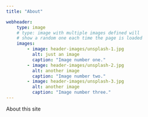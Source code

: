 ```yaml
---
title: "About"

webheader:
    type: image
    # type: image with multiple images defined will
    # show a random one each time the page is loaded
    images:
        - image: header-images/unsplash-1.jpg
          alt: just an image
          caption: "Image number one."
        - image: header-images/unsplash-2.jpg
          alt: another image
          caption: "Image number two."
        - image: header-images/unsplash-3.jpg
          alt: another image
          caption: "Image number three."
---
```


About this site


